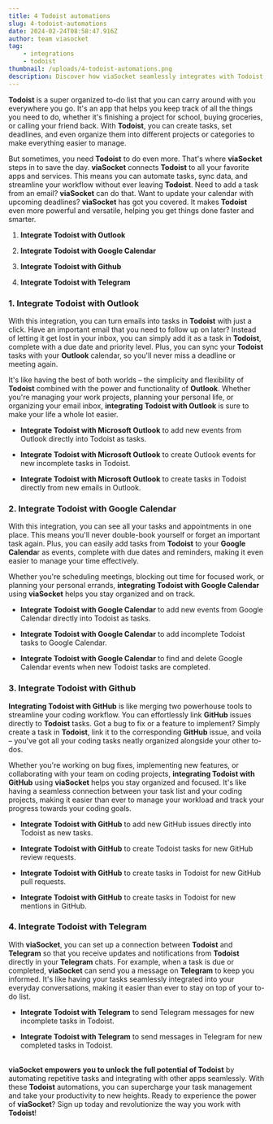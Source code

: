 ```yaml
---
title: 4 Todoist automations
slug: 4-todoist-automations
date: 2024-02-24T08:58:47.916Z
author: team viasocket
tag:
    - integrations
    - todoist
thumbnail: /uploads/4-todoist-automations.png
description: Discover how viaSocket seamlessly integrates with Todoist, enhancing its functionality with Outlook, Google Calendar, GitHub, and Telegram integrations.
---
```


**Todoist** is a super organized to-do list that you can carry around with you everywhere you go. It's an app that helps you keep track of all the things you need to do, whether it's finishing a project for school, buying groceries, or calling your friend back. With **Todoist**, you can create tasks, set deadlines, and even organize them into different projects or categories to make everything easier to manage.

But sometimes, you need **Todoist** to do even more. That's where **viaSocket** steps in to save the day. **viaSocket** connects **Todoist** to all your favorite apps and services. This means you can automate tasks, sync data, and streamline your workflow without ever leaving **Todoist**. Need to add a task from an email? **viaSocket** can do that. Want to update your calendar with upcoming deadlines? **viaSocket** has got you covered. It makes **Todoist** even more powerful and versatile, helping you get things done faster and smarter.

1. **Integrate Todoist with Outlook**

2. **Integrate Todoist with Google Calendar**

3. **Integrate Todoist with Github**

4. **Integrate Todoist with Telegram**

### 1. Integrate Todoist with Outlook<a id="1-integrate-todoist-with-outlook"></a>

With this integration, you can turn emails into tasks in **Todoist** with just a click. Have an important email that you need to follow up on later? Instead of letting it get lost in your inbox, you can simply add it as a task in **Todoist**, complete with a due date and priority level. Plus, you can sync your **Todoist** tasks with your **Outlook** calendar, so you'll never miss a deadline or meeting again.

It's like having the best of both worlds – the simplicity and flexibility of **Todoist** combined with the power and functionality of **Outlook**. Whether you're managing your work projects, planning your personal life, or organizing your email inbox, **integrating Todoist with Outlook** is sure to make your life a whole lot easier.

-   **Integrate Todoist with Microsoft Outlook** to add new events from Outlook directly into Todoist as tasks.

*   **Integrate Todoist with Microsoft Outlook** to create Outlook events for new incomplete tasks in Todoist.

-   **Integrate Todoist with Microsoft Outlook** to create tasks in Todoist directly from new emails in Outlook.

### 2. Integrate Todoist with Google Calendar<a id="2-integrate-todoist-with-google-calendar"></a>

With this integration, you can see all your tasks and appointments in one place. This means you'll never double-book yourself or forget an important task again. Plus, you can easily add tasks from **Todoist** to your **Google Calenda**r as events, complete with due dates and reminders, making it even easier to manage your time effectively.

Whether you're scheduling meetings, blocking out time for focused work, or planning your personal errands, **integrating Todoist with Google Calendar** using **viaSocket** helps you stay organized and on track.

-   **Integrate Todoist with Google Calendar** to add new events from Google Calendar directly into Todoist as tasks.

*   **Integrate Todoist with Google Calendar** to add incomplete Todoist tasks to Google Calendar.

-   **Integrate Todoist with Google Calendar** to find and delete Google Calendar events when new Todoist tasks are completed.

### 3. Integrate Todoist with Github<a id="3-integrate-todoist-with-github"></a>

**Integrating Todoist with GitHub** is like merging two powerhouse tools to streamline your coding workflow. You can effortlessly link **GitHub** issues directly to **Todoist** tasks. Got a bug to fix or a feature to implement? Simply create a task in **Todoist**, link it to the corresponding **GitHub** issue, and voila – you've got all your coding tasks neatly organized alongside your other to-dos.

Whether you're working on bug fixes, implementing new features, or collaborating with your team on coding projects, **integrating Todoist with GitHub** using **viaSocket** helps you stay organized and focused. It's like having a seamless connection between your task list and your coding projects, making it easier than ever to manage your workload and track your progress towards your coding goals.

-   **Integrate Todoist with GitHub** to add new GitHub issues directly into Todoist as new tasks.

*   **Integrate Todoist with GitHub** to create Todoist tasks for new GitHub review requests.

-   **Integrate Todoist with GitHub** to create tasks in Todoist for new GitHub pull requests.

*   **Integrate Todoist with GitHub** to create tasks in Todoist for new mentions in GitHub.

### 4. Integrate Todoist with Telegram<a id="4-integrate-todoist-with-telegram"></a>

With **viaSocket**, you can set up a connection between **Todoist** and **Telegram** so that you receive updates and notifications from **Todoist** directly in your **Telegram** chats. For example, when a task is due or completed, **viaSocket** can send you a message on **Telegram** to keep you informed. It's like having your tasks seamlessly integrated into your everyday conversations, making it easier than ever to stay on top of your to-do list.

-   **Integrate Todoist with Telegram** to send Telegram messages for new incomplete tasks in Todoist.

*   **Integrate Todoist with Telegram** to send messages in Telegram for new completed tasks in Todoist.

\
**viaSocket empowers you to unlock the full potential of Todoist** by automating repetitive tasks and integrating with other apps seamlessly. With these **Todoist** automations, you can supercharge your task management and take your productivity to new heights. Ready to experience the power of **viaSocket**? Sign up today and revolutionize the way you work with **Todoist**!
